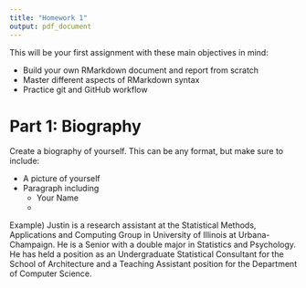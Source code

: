 ```yaml
---
title: "Homework 1"
output: pdf_document
---
```


This will be your first assignment with these main objectives in mind: 

- Build your own RMarkdown document and report from scratch 
- Master different aspects of RMarkdown syntax
- Practice git and GitHub workflow

# Part 1: Biography 

Create a biography of yourself. This can be any format, but make sure to include:

- A picture of yourself 
- Paragraph including  
  - Your Name
  - 
  
Example)
Justin is a research assistant at the Statistical Methods, Applications and Computing Group in University of Illinois at Urbana-Champaign. He is a Senior with a double major in Statistics and Psychology. He has held a position as an Undergraduate Statistical Consultant for the School of Architecture and a Teaching Assistant position for the Department of Computer Science. 